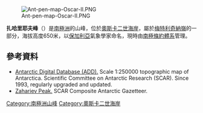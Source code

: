 [[Image:Ant-pen-map-Oscar-II.PNG|thumb]]

{{coord|65|10|42|S|62|03|19|W|display=title}}

'''扎哈里耶夫峰'''（{{lang-en|Zahariev Peak}}）是[[南極洲|南極洲]]的山峰，位於[[奧斯卡二世海岸|奧斯卡二世海岸]]，屬於[[梅特利奇納嶺|梅特利奇納嶺]]的一部分，海拔高度650米，以[[保加利亞|保加利亞]]氣象學家命名，現時由[[南極條約體系|南極條約體系]]管理。

==參考資料==
* [http://www.add.scar.org Antarctic Digital Database (ADD).] {{Wayback|url=http://www.add.scar.org/ |date=20170305000653 }} Scale 1:250000 topographic map of Antarctica. Scientific Committee on Antarctic Research (SCAR). Since 1993, regularly upgraded and updated.
* [https://data.aad.gov.au/aadc/gaz/scar/display_name.cfm?gaz_id=137413 Zahariev Peak.] {{Wayback|url=https://data.aad.gov.au/aadc/gaz/scar/display_name.cfm?gaz_id=137413 |date=20140328180949 }} SCAR Composite Antarctic Gazetteer.

{{DEFAULTSORT:Zahariev Peak}}
[[Category:南極洲山峰|Category:南極洲山峰]]
[[Category:奧斯卡二世海岸|Category:奧斯卡二世海岸]]


{{OscarIICoast-geo-stub}}
